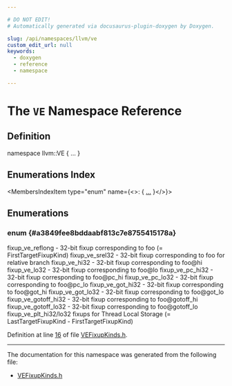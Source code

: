 ```yaml
---

# DO NOT EDIT!
# Automatically generated via docusaurus-plugin-doxygen by Doxygen.

slug: /api/namespaces/llvm/ve
custom_edit_url: null
keywords:
  - doxygen
  - reference
  - namespace

---
```





# The `VE` Namespace Reference

<DoxygenPage pluginConfig={pluginConfig}>



## Definition

<CodeBlock>namespace llvm::VE &#123; ... &#125;</CodeBlock>

## Enumerations Index

<MembersIndex>

<MembersIndexItem
  type="enum"
  name={<>:  &#123; <a href="#a3849fee8bddaabf813c7e8755415178a">...</a> &#125;</>}>
</MembersIndexItem>

</MembersIndex>


<SectionDefinition>

## Enumerations

### enum  {#a3849fee8bddaabf813c7e8755415178a}

<MemberDefinition
  prototype="enum llvm::VE::Fixups ">

<EnumerationList title="Enumeration values">

<Link id="a3849fee8bddaabf813c7e8755415178aaf3cea4fe606bf2531f03ca6576c51961" />
<EnumerationListItem name="fixup_ve_reflong">
fixup&#95;ve&#95;reflong - 32-bit fixup corresponding to foo (= FirstTargetFixupKind)
</EnumerationListItem>

<Link id="a3849fee8bddaabf813c7e8755415178aa060875c5f3e38d17d606f502fa3e06c1" />
<EnumerationListItem name="fixup_ve_srel32">
fixup&#95;ve&#95;srel32 - 32-bit fixup corresponding to foo for relative branch
</EnumerationListItem>

<Link id="a3849fee8bddaabf813c7e8755415178aaa5364c6e73ddba627ce657e4356d0b49" />
<EnumerationListItem name="fixup_ve_hi32">
fixup&#95;ve&#95;hi32 - 32-bit fixup corresponding to foo@hi
</EnumerationListItem>

<Link id="a3849fee8bddaabf813c7e8755415178aa78d516c790863298415e6177345d5ff8" />
<EnumerationListItem name="fixup_ve_lo32">
fixup&#95;ve&#95;lo32 - 32-bit fixup corresponding to foo@lo
</EnumerationListItem>

<Link id="a3849fee8bddaabf813c7e8755415178aa667f7a97724598853fb6d3cebb1e27d3" />
<EnumerationListItem name="fixup_ve_pc_hi32">
fixup&#95;ve&#95;pc&#95;hi32 - 32-bit fixup corresponding to foo@pc&#95;hi
</EnumerationListItem>

<Link id="a3849fee8bddaabf813c7e8755415178aaaf6751559269bc22d124be47cec2bdb2" />
<EnumerationListItem name="fixup_ve_pc_lo32">
fixup&#95;ve&#95;pc&#95;lo32 - 32-bit fixup corresponding to foo@pc&#95;lo
</EnumerationListItem>

<Link id="a3849fee8bddaabf813c7e8755415178aa2ad67f23f486e531ca82d71890a68a01" />
<EnumerationListItem name="fixup_ve_got_hi32">
fixup&#95;ve&#95;got&#95;hi32 - 32-bit fixup corresponding to foo@got&#95;hi
</EnumerationListItem>

<Link id="a3849fee8bddaabf813c7e8755415178aa5405339da89126a4026867f540e33441" />
<EnumerationListItem name="fixup_ve_got_lo32">
fixup&#95;ve&#95;got&#95;lo32 - 32-bit fixup corresponding to foo@got&#95;lo
</EnumerationListItem>

<Link id="a3849fee8bddaabf813c7e8755415178aa401919b7d910ed497dbe04087ffb51c0" />
<EnumerationListItem name="fixup_ve_gotoff_hi32">
fixup&#95;ve&#95;gotoff&#95;hi32 - 32-bit fixup corresponding to foo@gotoff&#95;hi
</EnumerationListItem>

<Link id="a3849fee8bddaabf813c7e8755415178aa8a34234c9b623e8c9c425c81be4cb62c" />
<EnumerationListItem name="fixup_ve_gotoff_lo32">
fixup&#95;ve&#95;gotoff&#95;lo32 - 32-bit fixup corresponding to foo@gotoff&#95;lo
</EnumerationListItem>

<Link id="a3849fee8bddaabf813c7e8755415178aade9959851c0f191c677111084c14698f" />
<EnumerationListItem name="fixup_ve_plt_hi32">
fixup&#95;ve&#95;plt&#95;hi32/lo32
</EnumerationListItem>

<Link id="a3849fee8bddaabf813c7e8755415178aa122241fcebbf6c6cef07b513c0191a7c" />
<EnumerationListItem name="fixup_ve_plt_lo32">

</EnumerationListItem>

<Link id="a3849fee8bddaabf813c7e8755415178aafc47658a501eaa76ba863b76fadd9735" />
<EnumerationListItem name="fixup_ve_tls_gd_hi32">
fixups for Thread Local Storage
</EnumerationListItem>

<Link id="a3849fee8bddaabf813c7e8755415178aafa85f01d7cc2698698e63aa36c528204" />
<EnumerationListItem name="fixup_ve_tls_gd_lo32">

</EnumerationListItem>

<Link id="a3849fee8bddaabf813c7e8755415178aa0312ddb55e9fd7d4e1288f15f6ac4246" />
<EnumerationListItem name="fixup_ve_tpoff_hi32">

</EnumerationListItem>

<Link id="a3849fee8bddaabf813c7e8755415178aac8d006c70ba7b24159949d6159dcf08c" />
<EnumerationListItem name="fixup_ve_tpoff_lo32">

</EnumerationListItem>

<Link id="a3849fee8bddaabf813c7e8755415178aad85278ea67fe6555b51286068d496723" />
<EnumerationListItem name="LastTargetFixupKind">

</EnumerationListItem>

<Link id="a3849fee8bddaabf813c7e8755415178aa8dc7be03c671ca8f21b54ea4f76be919" />
<EnumerationListItem name="NumTargetFixupKinds">
 (= LastTargetFixupKind - FirstTargetFixupKind)
</EnumerationListItem>

</EnumerationList>

Definition at line <a href="/docs/api/files/lib/lib/target/lib/target/ve/lib/target/ve/mctargetdesc/vefixupkinds-h/#l00016">16</a> of file <a href="/docs/api/files/lib/lib/target/lib/target/ve/lib/target/ve/mctargetdesc/vefixupkinds-h">VEFixupKinds.h</a>.
</MemberDefinition>

</SectionDefinition>

<hr/>

The documentation for this namespace was generated from the following file:

<ul>
<li><a href="/docs/api/files/lib/lib/target/lib/target/ve/lib/target/ve/mctargetdesc/vefixupkinds-h">VEFixupKinds.h</a></li>
</ul>

</DoxygenPage>
